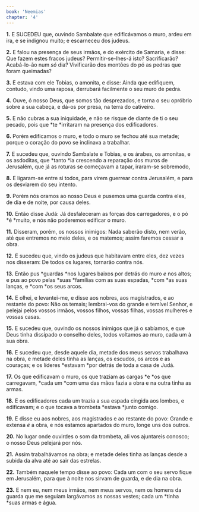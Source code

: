 ```yaml
---
book: 'Neemias'
chapter: '4'
---
```


**1.** E SUCEDEU que, ouvindo Sambalate que edificávamos o muro, ardeu em ira, e se indignou muito; e escarneceu dos judeus.

**2.** E falou na presença de seus irmãos, e do exército de Samaria, e disse: Que fazem estes fracos judeus? Permitir-se-lhes-á isto? Sacrificarão? Acabá-lo-ão num *só* dia? Vivificarão dos montões do pó as pedras que foram queimadas?

**3.** E estava com ele Tobias, o amonita, e disse: Ainda que edifiquem, contudo, vindo uma raposa, derrubará facilmente o seu muro de pedra.

**4.** Ouve, ó nosso Deus, que somos tão desprezados, e torna o seu opróbrio sobre a sua cabeça, e dá-os por presa, na terra do cativeiro.

**5.** E não cubras a sua iniquidade, e não se risque de diante de ti o seu pecado, pois que *te *irritaram na presença dos edificadores.

**6.** Porém edificamos o muro, e todo o muro se fechou até sua metade; porque o coração do povo se inclinava a trabalhar.

**7.** E sucedeu que, ouvindo Sambalate e Tobias, e os árabes, os amonitas, e os asdoditas, que *tanto *ia crescendo a reparação dos muros de Jerusalém, que já as roturas se começavam a tapar, iraram-se sobremodo,

**8.** E ligaram-se entre si todos, para virem guerrear contra Jerusalém, e para os desviarem do seu intento.

**9.** Porém nós oramos ao nosso Deus e pusemos uma guarda contra eles, de dia e de noite, por causa deles.

**10.** Então disse Judá: Já desfaleceram as forças dos carregadores, e o pó *é *muito, e nós não poderemos edificar o muro.

**11.** Disseram, porém, os nossos inimigos: Nada saberão disto, nem verão, até que entremos no meio deles, e os matemos; assim faremos cessar a obra.

**12.** E sucedeu que, vindo os judeus que habitavam entre eles, dez vezes nos disseram: De todos os lugares, tornarão contra nós.

**13.** Então pus *guardas *nos lugares baixos por detrás do muro *e* nos altos; e pus ao povo pelas *suas *famílias com as suas espadas, *com *as suas lanças, e *com *os seus arcos.

**14.** E olhei, e levantei-me, e disse aos nobres, aos magistrados, e ao restante do povo: Não os temais; lembrai-vos do grande e temível Senhor, e pelejai pelos vossos irmãos, vossos filhos, vossas filhas, vossas mulheres e vossas casas.

**15.** E sucedeu que, ouvindo os nossos inimigos que já o sabíamos, e que Deus tinha dissipado o conselho deles, todos voltamos ao muro, cada um à sua obra.

**16.** E sucedeu que, desde aquele dia, metade dos meus servos trabalhava na obra, e metade deles tinha as lanças, os escudos, os arcos e as couraças; e os líderes *estavam *por detrás de toda a casa de Judá.

**17.** Os que edificavam o muro, os que traziam as cargas *e *os que carregavam, *cada um *com uma das mãos fazia a obra e na outra tinha as armas.

**18.** E os edificadores cada um trazia a sua espada cingida aos lombos, e edificavam; e o que tocava a trombeta *estava *junto comigo.

**19.** E disse eu aos nobres, aos magistrados e ao restante do povo: Grande e extensa *é* a obra, e nós estamos apartados do muro, longe uns dos outros.

**20.** No lugar onde ouvirdes o som da trombeta, ali vos ajuntareis conosco; o nosso Deus pelejará por nós.

**21.** Assim trabalhávamos na obra; e metade deles tinha as lanças desde a subida da alva até ao sair das estrelas.

**22.** Também naquele tempo disse ao povo: Cada um com o seu servo fique em Jerusalém, para que à noite nos sirvam de guarda, e de dia na obra.

**23.** E nem eu, nem meus irmãos, nem meus servos, nem os homens da guarda que me seguiam largávamos as nossas vestes; cada um *tinha *suas armas e água.